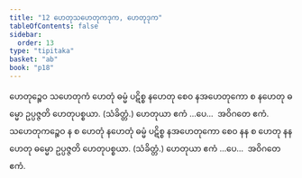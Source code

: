 ```yaml
---
title: "12 ဟေတုသဟေတုကဒုက, ဟေတုဒုက"
tableOfContents: false
sidebar:
  order: 13
type: "tipitaka"
basket: "ab"
book: "p18"
---
```



<DynamicBreadcrumb />

<Division number="45" book="p18" e="ch" v="40" p="315">

<Paragraph number="102" book="p18">
ဟေတုဉ္စေဝ သဟေတုကံ ဟေတုံ ဓမ္မံ ပဋိစ္စ နဟေတု စေဝ နအဟေတုကော စ နဟေတု ဓမ္မော ဥပ္ပဇ္ဇတိ ဟေတုပစ္စယာ. (သံခိတ္တံ.) ဟေတုယာ ဧကံ …ပေ…  အဝိဂတေ ဧကံ.
</Paragraph>

<Paragraph number="103" book="p18">
သဟေတုကဉ္စေဝ န စ ဟေတုံ နဟေတုံ ဓမ္မံ ပဋိစ္စ နအဟေတုကော စေဝ နန စ ဟေတု နနဟေတု ဓမ္မော ဥပ္ပဇ္ဇတိ ဟေတုပစ္စယာ. (သံခိတ္တံ.) ဟေတုယာ ဧကံ …ပေ…  အဝိဂတေ ဧကံ.
</Paragraph>
</Division>